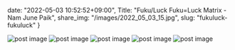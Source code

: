 date: "2022-05-03 10:52:52+09:00",
Title: "Fuku/Luck Fuku=Luck Matrix - Nam June Paik",
share_img: "/images/2022_05_03_15.jpg",
slug: "fukuluck-fukuluck"
}

<img src="/images/2022_05_03_11.jpg" alt="post image" />
<img src="/images/2022_05_03_12.jpg" alt="post image" />
<img src="/images/2022_05_03_13.jpg" alt="post image" />
<img src="/images/2022_05_03_14.jpg" alt="post image" />
<img src="/images/2022_05_03_15.jpg" alt="post image" />